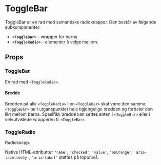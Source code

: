 
<Meta of={ToggleBarStories} />

# ToggleBar

<ComponentLinkRow
  docsHref="https://design.domstol.no/987b33f71/p/73884a-togglebar"
  figmaHref="https://www.figma.com/file/ewqSDmkgqDQ5PyOsRp4V5b/?node-id=155%3A38"
  githubHref="https://github.com/domstolene/designsystem/tree/main/packages/components/src/components/ToggleBar"
  storybookHref="https://domstolene.github.io/designsystem/?path=/story/dds-components-components-togglebar--default"
  withBottomSpacing
/>

ToggleBar er en rad med semantiske radioknapper. Den består av følgende subkomponenter:

- **`<ToggleBar>`** - wrapper for barna.
- **`<ToggleRadio>`** - elementer å velge mellom.

## Props

### ToggleBar

En rad med `<ToggleRadio>`.

<Canvas of={ToggleBarStories.Default} sourceState="shown" />
<Controls of={ToggleBarStories.Default} />

#### Bredde

Bredden på alle `<ToggleRadio>` i en `<ToggleBar>` skal være den samme. `<ToggleBar>` tar i utganspunktet hele tigjengelige bredden og fordeler den likt mellom barna. Spesifikk bredde kan settes enten i `<ToggleBar>` eller i selvutviklede wrapperen til `<ToggleBar>`.

<Canvas of={ToggleBarStories.WithWidth} sourceState="shown" />

### ToggleRadio

Radioknapp.

<ArgTypes of={ToggleRadio} />

Native HTML-attributter `'name'`, `'checked'`, `'value'`, `'onChange'`, `'aria-labelledby'`, `'aria-label'` støttes på toppnivå.
